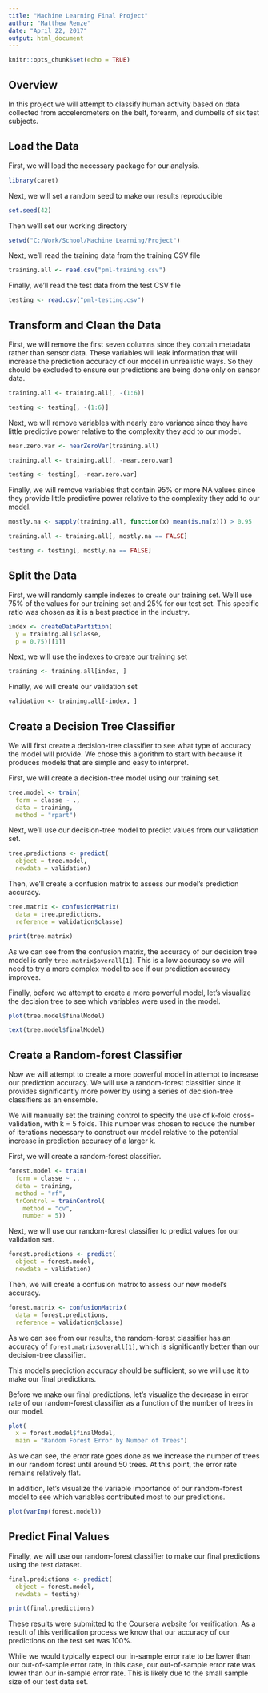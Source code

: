 ```yaml
---
title: "Machine Learning Final Project"
author: "Matthew Renze"
date: "April 22, 2017"
output: html_document
---
```


```r
knitr::opts_chunk$set(echo = TRUE)
```

## Overview

In this project we will attempt to classify human activity based on data collected from accelerometers on the belt, forearm, and dumbells of six test subjects.

## Load the Data

First, we will load the necessary package for our analysis.
``` r
library(caret)
```

Next, we will set a random seed to make our results reproducible
``` r

set.seed(42)
```

Then we'll set our working directory
```r
setwd("C:/Work/School/Machine Learning/Project")
```

Next, we'll read the training data from the training CSV file
```r
training.all <- read.csv("pml-training.csv")
```

Finally, we'll read the test data from the test CSV file
```r
testing <- read.csv("pml-testing.csv")
```

## Transform and Clean the Data
First, we will remove the first seven columns since they contain metadata rather than sensor data. These variables will leak information that will increase the prediction accuracy of our model in unrealistic ways. So they should be excluded to ensure our predictions are being done only on sensor data.
```r
training.all <- training.all[, -(1:6)]

testing <- testing[, -(1:6)]
```

Next, we will remove variables with nearly zero variance since they have little predictive power relative to the complexity they add to our model.
```r
near.zero.var <- nearZeroVar(training.all)

training.all <- training.all[, -near.zero.var]

testing <- testing[, -near.zero.var]
```

Finally, we will remove variables that contain 95% or more NA values since they provide little predictive power relative to the complexity they add to our model.
```r
mostly.na <- sapply(training.all, function(x) mean(is.na(x))) > 0.95

training.all <- training.all[, mostly.na == FALSE]

testing <- testing[, mostly.na == FALSE]
```

## Split the Data
First, we will randomly sample indexes to create our training set. We'll use 75% of the values for our training set and 25% for our test set. This specific ratio was chosen as it is a best practice in the industry.
```r
index <- createDataPartition(
  y = training.all$classe,
  p = 0.75)[[1]]
```

Next, we will use the indexes to create our training set
```r
training <- training.all[index, ]
```

Finally, we will create our validation set
```r
validation <- training.all[-index, ]
```

## Create a Decision Tree Classifier

We will first create a decision-tree classifier to see what type of accuracy the model will provide. We chose this algorithm to start with because it produces models that are simple and easy to interpret.

First, we will create a decision-tree model using our training set.
```r
tree.model <- train(
  form = classe ~ .,
  data = training,
  method = "rpart")
```

Next, we'll use our decision-tree model to predict values from our validation set.
```r
tree.predictions <- predict(
  object = tree.model,
  newdata = validation)
```

Then, we'll create a confusion matrix to assess our model's prediction accuracy.
```r
tree.matrix <- confusionMatrix(
  data = tree.predictions,
  reference = validation$classe)

print(tree.matrix)
```

As we can see from the confusion matrix, the accuracy of our decision tree model is only `tree.matrix$overall[1]`. This is a low accuracy so we will need to try a more complex model to see if our prediction accuracy improves.

Finally, before we attempt to create a more powerful model, let's visualize the decision tree to see which variables were used in the model.
```r
plot(tree.model$finalModel)

text(tree.model$finalModel)
```

## Create a Random-forest Classifier
Now we will attempt to create a more powerful model in attempt to increase our prediction accuracy. We will use a random-forest classifier since it provides significantly more power by using a series of decision-tree classifiers as an ensemble.

We will manually set the training control to specify the use of k-fold cross-validation, with k = 5 folds. This number was chosen to reduce the number of iterations necessary to construct our model relative to the potential increase in prediction accuracy of a larger k.

First, we will create a random-forest classifier.
```r
forest.model <- train(
  form = classe ~ .,
  data = training,
  method = "rf",
  trControl = trainControl(
    method = "cv",
    number = 5))
```

Next, we will use our random-forest classifier to predict values for our validation set.
```r
forest.predictions <- predict(
  object = forest.model,
  newdata = validation)
```

Then, we will create a confusion matrix to assess our new model's accuracy.
```r
forest.matrix <- confusionMatrix(
  data = forest.predictions,
  reference = validation$classe)
```

As we can see from our results, the random-forest classifier has an accuracy of `forest.matrix$overall[1]`, which is significantly better than our decision-tree classifier.

This model's prediction accuracy should be sufficient, so we will use it to make our final predictions.

Before we make our final predictions, let's visualize the decrease in error rate of our random-forest classifier as a function of the number of trees in our model. 

```r
plot(
  x = forest.model$finalModel,
  main = "Random Forest Error by Number of Trees")
```

As we can see, the error rate goes done as we increase the number of trees in our random forest until around 50 trees. At this point, the error rate remains relatively flat.

In addition, let's visualize the variable importance of our random-forest model to see which variables contributed most to our predictions.
```r
plot(varImp(forest.model))
```

## Predict Final Values
Finally, we will use our random-forest classifier to make our final predictions using the test dataset.
```r
final.predictions <- predict(
  object = forest.model,
  newdata = testing)

print(final.predictions)
```

These results were submitted to the Coursera website for verification. As a result of this verification process we know that our accuracy of our predictions on the test set was 100%. 

While we would typically expect our in-sample error rate to be lower than our out-of-sample error rate, in this case, our out-of-sample error rate was lower than our in-sample error rate. This is likely due to the small sample size of our test data set.
